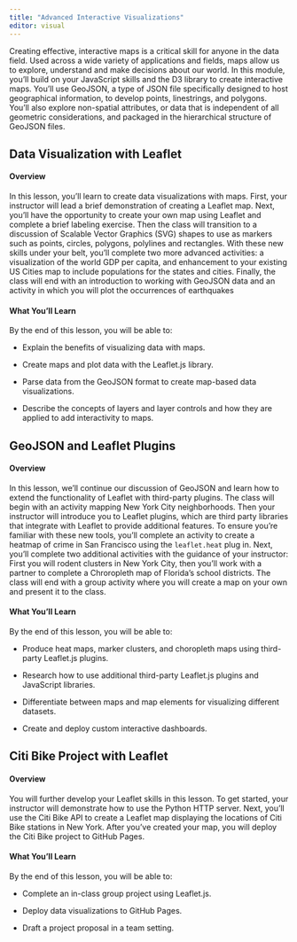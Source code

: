 ```yaml
---
title: "Advanced Interactive Visualizations"
editor: visual
---
```


Creating effective, interactive maps is a critical skill for anyone in the data field. Used across a wide variety of applications and fields, maps allow us to explore, understand and make decisions about our world. In this module, you’ll build on your JavaScript skills and the D3 library to create interactive maps. You’ll use GeoJSON, a type of JSON file specifically designed to host geographical information, to develop points, linestrings, and polygons. You’ll also explore non-spatial attributes, or data that is independent of all geometric considerations, and packaged in the hierarchical structure of GeoJSON files.

## Data Visualization with Leaflet

#### Overview

In this lesson, you’ll learn to create data visualizations with maps. First, your instructor will lead a brief demonstration of creating a Leaflet map. Next, you’ll have the opportunity to create your own map using Leaflet and complete a brief labeling exercise. Then the class will transition to a discussion of Scalable Vector Graphics (SVG) shapes to use as markers such as points, circles, polygons, polylines and rectangles. With these new skills under your belt, you’ll complete two more advanced activities: a visualization of the world GDP per capita, and enhancement to your existing US Cities map to include populations for the states and cities. Finally, the class will end with an introduction to working with GeoJSON data and an activity in which you will plot the occurrences of earthquakes

#### What You'll Learn

By the end of this lesson, you will be able to:

- Explain the benefits of visualizing data with maps.

- Create maps and plot data with the Leaflet.js library.

- Parse data from the GeoJSON format to create map-based data visualizations.

- Describe the concepts of layers and layer controls and how they are applied to add interactivity to maps.

## GeoJSON and Leaflet Plugins

#### Overview

In this lesson, we'll continue our discussion of GeoJSON and learn how to extend the functionality of Leaflet with third-party plugins. The class will begin with an activity mapping New York City neighborhoods. Then your instructor will introduce you to Leaflet plugins, which are third party libraries that integrate with Leaflet to provide additional features. To ensure you’re familiar with these new tools, you’ll complete an activity to create a heatmap of crime in San Francisco using the `leaflet.heat` plug in. Next, you’ll complete two additional activities with the guidance of your instructor: First you will rodent clusters in New York City, then you’ll work with a partner to complete a Chroropleth map of Florida’s school districts. The class will end with a group activity where you will create a map on your own and present it to the class.

#### What You'll Learn

By the end of this lesson, you will be able to:

- Produce heat maps, marker clusters, and choropleth maps using third-party Leaflet.js plugins.

- Research how to use additional third-party Leaflet.js plugins and JavaScript libraries.

- Differentiate between maps and map elements for visualizing different datasets.

- Create and deploy custom interactive dashboards.

## Citi Bike Project with Leaflet

#### Overview

You will further develop your Leaflet skills in this lesson. To get started, your instructor will demonstrate how to use the Python HTTP server. Next, you’ll use the Citi Bike API to create a Leaflet map displaying the locations of Citi Bike stations in New York. After you’ve created your map, you will deploy the Citi Bike project to GitHub Pages.

#### What You'll Learn

By the end of this lesson, you will be able to:

- Complete an in-class group project using Leaflet.js.

- Deploy data visualizations to GitHub Pages.

- Draft a project proposal in a team setting.


